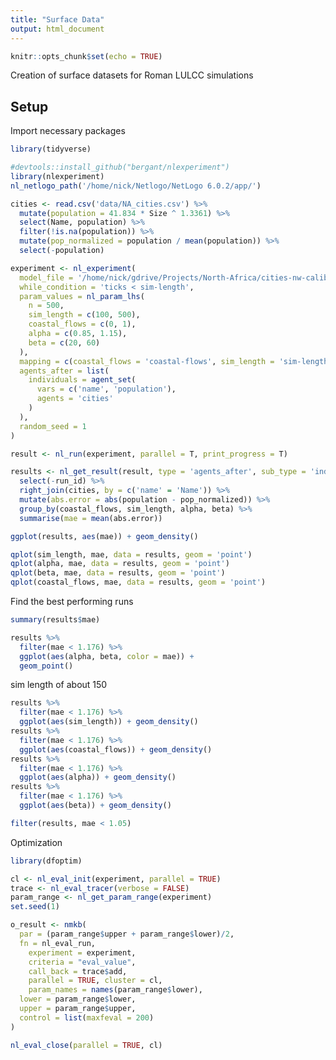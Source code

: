 ```yaml
---
title: "Surface Data"
output: html_document
---
```


```r
knitr::opts_chunk$set(echo = TRUE)
```

Creation of surface datasets for Roman LULCC simulations

## Setup
Import necessary packages

```r
library(tidyverse)
```

```r
#devtools::install_github("bergant/nlexperiment")
library(nlexperiment)
nl_netlogo_path('/home/nick/Netlogo/NetLogo 6.0.2/app/') 
```

```r
cities <- read.csv('data/NA_cities.csv') %>%
  mutate(population = 41.834 * Size ^ 1.3361) %>%
  select(Name, population) %>%
  filter(!is.na(population)) %>%
  mutate(pop_normalized = population / mean(population)) %>%
  select(-population)
```

```r
experiment <- nl_experiment( 
  model_file = '/home/nick/gdrive/Projects/North-Africa/cities-nw-calib.nlogo',
  while_condition = 'ticks < sim-length',
  param_values = nl_param_lhs(
    n = 500,
    sim_length = c(100, 500),
    coastal_flows = c(0, 1),
    alpha = c(0.85, 1.15),
    beta = c(20, 60)
  ),
  mapping = c(coastal_flows = 'coastal-flows', sim_length = 'sim-length'),
  agents_after = list(
    individuals = agent_set(
      vars = c('name', 'population'),
      agents = 'cities'
    )
  ),
  random_seed = 1
)  
```

```r
result <- nl_run(experiment, parallel = T, print_progress = T)
```



```r
results <- nl_get_result(result, type = 'agents_after', sub_type = 'individuals') %>%
  select(-run_id) %>%
  right_join(cities, by = c('name' = 'Name')) %>%
  mutate(abs.error = abs(population - pop_normalized)) %>%
  group_by(coastal_flows, sim_length, alpha, beta) %>%
  summarise(mae = mean(abs.error))
```


```r
ggplot(results, aes(mae)) + geom_density()

qplot(sim_length, mae, data = results, geom = 'point')
qplot(alpha, mae, data = results, geom = 'point')
qplot(beta, mae, data = results, geom = 'point')
qplot(coastal_flows, mae, data = results, geom = 'point')
```

Find the best performing runs
```r
summary(results$mae)
```

```r
results %>%
  filter(mae < 1.176) %>%
  ggplot(aes(alpha, beta, color = mae)) +
  geom_point()
```

sim length of about 150
```r
results %>%
  filter(mae < 1.176) %>%
  ggplot(aes(sim_length)) + geom_density()
results %>%
  filter(mae < 1.176) %>%
  ggplot(aes(coastal_flows)) + geom_density()
results %>%
  filter(mae < 1.176) %>%
  ggplot(aes(alpha)) + geom_density()
results %>%
  filter(mae < 1.176) %>%
  ggplot(aes(beta)) + geom_density()

filter(results, mae < 1.05)
```

Optimization
```r
library(dfoptim)

cl <- nl_eval_init(experiment, parallel = TRUE)
trace <- nl_eval_tracer(verbose = FALSE)
param_range <- nl_get_param_range(experiment)   
set.seed(1) 

o_result <- nmkb(
  par = (param_range$upper + param_range$lower)/2,
  fn = nl_eval_run, 
    experiment = experiment, 
    criteria = "eval_value", 
    call_back = trace$add, 
    parallel = TRUE, cluster = cl,
    param_names = names(param_range$lower),
  lower = param_range$lower, 
  upper = param_range$upper, 
  control = list(maxfeval = 200)
)

nl_eval_close(parallel = TRUE, cl)
```

